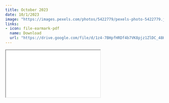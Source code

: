 ```yaml
---
title: October 2023
date: 10/1/2023
image: "https://images.pexels.com/photos/5422779/pexels-photo-5422779.jpeg?auto=compress&cs=tinysrgb&w=1260&h=750&dpr=2"
links:
- icon: file-earmark-pdf
  name: Download
  url: "https://drive.google.com/file/d/1z4-7BHpfHRDf4b7VK8pjz1ZlDC_48Hde/view?usp=drive_link"
---
```



```{=html}
<iframe class="news ar4x3" src="oct2023.Rhtml" title="October Newsletter"></iframe>
```
